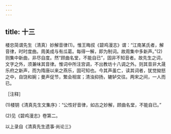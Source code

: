 ```yaml
---
---
---
```

title: 十三
---




楼忠简谓先生（清真）妙解音律(1)。惟王晦叔《碧鸡漫志》谓：“江南某氏者，解音律，时时度曲。周美成与有瓜葛。每得一解，即为制词。故周集中多新声。”(2)则集中新曲，非尽自度。然“顾曲名堂，不能自已”，固非不知音者。故先生之词，文字之外，须兼味其音律。惟词中所注宫调，不出教坊十八调之外。则其音非大晟乐府之新声，而为隋唐以来之燕乐，固可知也。今其声虽亡，读其词者，犹觉拗怒之中，自饶和婉；曼声促节，繁会相宣；清浊抑扬，辘轳交往。两宋之间，一人而已。

［注释］

(1)楼钥《清真先生文集序》：“公性好音律，如古之妙解，顾曲名堂，不能自已。”

(2)见《碧鸡漫志》卷第二。

以上录自《清真先生遗事·尚论三》
